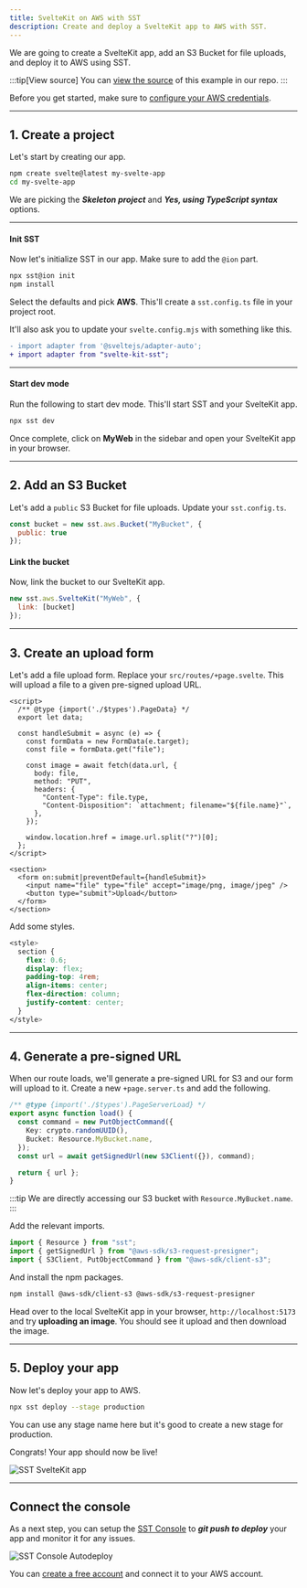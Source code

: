 ```yaml
---
title: SvelteKit on AWS with SST
description: Create and deploy a SvelteKit app to AWS with SST.
---
```


We are going to create a SvelteKit app, add an S3 Bucket for file uploads, and deploy it to AWS using SST.

:::tip[View source]
You can [view the source](https://github.com/sst/ion/tree/dev/examples/aws-svelte-kit) of this example in our repo.
:::

Before you get started, make sure to [configure your AWS credentials](https://docs.sst.dev/advanced/iam-credentials#loading-from-a-file).

---

## 1. Create a project

Let's start by creating our app.

```bash
npm create svelte@latest my-svelte-app
cd my-svelte-app
```

We are picking the **_Skeleton project_** and **_Yes, using TypeScript syntax_** options.

---

#### Init SST

Now let's initialize SST in our app. Make sure to add the `@ion` part.

```bash "sst@ion"
npx sst@ion init
npm install
```

Select the defaults and pick **AWS**. This'll create a `sst.config.ts` file in your project root.

It'll also ask you to update your `svelte.config.mjs` with something like this.

```diff lang="js" title="svelte.config.mjs"
- import adapter from '@sveltejs/adapter-auto';
+ import adapter from "svelte-kit-sst";
```

---

#### Start dev mode

Run the following to start dev mode. This'll start SST and your SvelteKit app.

```bash
npx sst dev
```

Once complete, click on **MyWeb** in the sidebar and open your SvelteKit app in your browser.

---

## 2. Add an S3 Bucket

Let's add a `public` S3 Bucket for file uploads. Update your `sst.config.ts`.

```js title="sst.config.ts"
const bucket = new sst.aws.Bucket("MyBucket", {
  public: true
});
```

#### Link the bucket

Now, link the bucket to our SvelteKit app.

```js title="sst.config.ts" {2}
new sst.aws.SvelteKit("MyWeb", {
  link: [bucket]
});
```

---

## 3. Create an upload form

Let's add a file upload form. Replace your `src/routes/+page.svelte`. This will upload a file to a given pre-signed upload URL.

```svelte title="src/routes/+page.svelte"
<script>
  /** @type {import('./$types').PageData} */
  export let data;

  const handleSubmit = async (e) => {
    const formData = new FormData(e.target);
    const file = formData.get("file");

    const image = await fetch(data.url, {
      body: file,
      method: "PUT",
      headers: {
        "Content-Type": file.type,
        "Content-Disposition": `attachment; filename="${file.name}"`,
      },
    });

    window.location.href = image.url.split("?")[0];
  };
</script>

<section>
  <form on:submit|preventDefault={handleSubmit}>
    <input name="file" type="file" accept="image/png, image/jpeg" />
    <button type="submit">Upload</button>
  </form>
</section>
```

Add some styles.

```css title="src/routes/+page.svelte"
<style>
  section {
    flex: 0.6;
    display: flex;
    padding-top: 4rem;
    align-items: center;
    flex-direction: column;
    justify-content: center;
  }
</style>
```

---

## 4. Generate a pre-signed URL

When our route loads, we'll generate a pre-signed URL for S3 and our form will upload to it. Create a new `+page.server.ts` and add the following.

```ts title="src/routes/+page.server.ts" {5}
/** @type {import('./$types').PageServerLoad} */
export async function load() {
  const command = new PutObjectCommand({
    Key: crypto.randomUUID(),
    Bucket: Resource.MyBucket.name,
  });
  const url = await getSignedUrl(new S3Client({}), command);

  return { url };
}
```

:::tip
We are directly accessing our S3 bucket with `Resource.MyBucket.name`.
:::

Add the relevant imports.

```ts title="src/routes/+page.server.ts"
import { Resource } from "sst";
import { getSignedUrl } from "@aws-sdk/s3-request-presigner";
import { S3Client, PutObjectCommand } from "@aws-sdk/client-s3";

```

And install the npm packages.

```bash
npm install @aws-sdk/client-s3 @aws-sdk/s3-request-presigner
```

Head over to the local SvelteKit app in your browser, `http://localhost:5173` and try **uploading an image**. You should see it upload and then download the image.

---

## 5. Deploy your app

Now let's deploy your app to AWS.

```bash
npx sst deploy --stage production
```

You can use any stage name here but it's good to create a new stage for production.

Congrats! Your app should now be live!

![SST SvelteKit app](../../../../../assets/docs/start/start-svelte-kit.png)

---

## Connect the console

As a next step, you can setup the [SST Console](/docs/console/) to _**git push to deploy**_ your app and monitor it for any issues. 

![SST Console Autodeploy](../../../../../assets/docs/start/sst-console-autodeploy.png)

You can [create a free account](https://console.sst.dev) and connect it to your AWS account.
